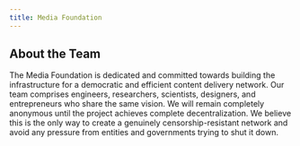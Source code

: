 ```yaml
---
title: Media Foundation
---
```


## About the Team

The Media Foundation is dedicated and committed towards building the infrastructure for a democratic and efficient content delivery network. Our team comprises engineers, researchers, scientists, designers, and entrepreneurs who share the same vision. We will remain completely anonymous until the project achieves complete decentralization. We believe this is the only way to create a genuinely censorship-resistant network and avoid any pressure from entities and governments trying to shut it down. 


